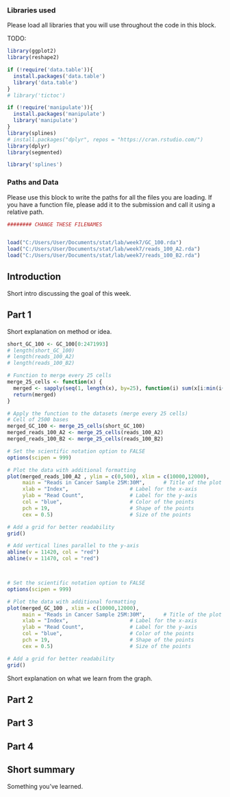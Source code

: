 

### Libraries used

Please load all libraries that you will use throughout the code in this block.

TODO:
```r

library(ggplot2)
library(reshape2)

if (!require('data.table')){
  install.packages('data.table')
  library('data.table')
}
# library('tictoc')

if (!require('manipulate')){
  install.packages('manipulate')
  library('manipulate')
}
library(splines)
# install.packages("dplyr", repos = "https://cran.rstudio.com/")
library(dplyr)
library(segmented)

library('splines')

```


### Paths and Data

Please use this block to write the paths for all the files you are loading. 
If you have a function file, please add it to the submission and call it using a relative path. 

```r
######## CHANGE THESE FILENAMES


load("C:/Users/User/Documents/stat/lab/week7/GC_100.rda")
load("C:/Users/User/Documents/stat/lab/week7/reads_100_A2.rda")
load("C:/Users/User/Documents/stat/lab/week7/reads_100_B2.rda")
```

## Introduction 

Short intro discussing the goal of this week.

## Part 1

Short explanation on method or idea. 


```r

short_GC_100 <- GC_100[0:2471993]
# length(short_GC_100)
# length(reads_100_A2)
# length(reads_100_B2)

# Function to merge every 25 cells
merge_25_cells <- function(x) {
  merged <- sapply(seq(1, length(x), by=25), function(i) sum(x[i:min(i+24, length(x))]))
  return(merged)
}

# Apply the function to the datasets (merge every 25 cells)
# Cell of 2500 bases
merged_GC_100 <- merge_25_cells(short_GC_100)
merged_reads_100_A2 <- merge_25_cells(reads_100_A2)
merged_reads_100_B2 <- merge_25_cells(reads_100_B2)

# Set the scientific notation option to FALSE
options(scipen = 999)

# Plot the data with additional formatting
plot(merged_reads_100_A2 , ylim = c(0,500), xlim = c(10000,12000),
     main = "Reads in Cancer Sample 25M:30M",      # Title of the plot
     xlab = "Index",                    # Label for the x-axis
     ylab = "Read Count",               # Label for the y-axis
     col = "blue",                      # Color of the points
     pch = 19,                          # Shape of the points
     cex = 0.5)                         # Size of the points

# Add a grid for better readability
grid()

# Add vertical lines parallel to the y-axis
abline(v = 11420, col = "red")
abline(v = 11470, col = "red")




```

```r
# Set the scientific notation option to FALSE
options(scipen = 999)

# Plot the data with additional formatting
plot(merged_GC_100 , xlim = c(10000,12000),
     main = "Reads in Cancer Sample 25M:30M",      # Title of the plot
     xlab = "Index",                    # Label for the x-axis
     ylab = "Read Count",               # Label for the y-axis
     col = "blue",                      # Color of the points
     pch = 19,                          # Shape of the points
     cex = 0.5)                         # Size of the points

# Add a grid for better readability
grid()


```

Short explanation on what we learn from the graph. 


## Part 2


## Part 3

## Part 4

## Short summary

Something you've learned. 

